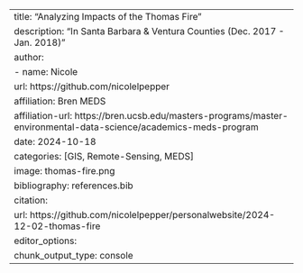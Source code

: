 ---
title: "Analyzing Impacts of the Thomas Fire"
description: "In Santa Barbara & Ventura Counties (Dec. 2017 - Jan. 2018)"
author: 
  - name: Nicole
    url: https://github.com/nicolelpepper
    affiliation: Bren MEDS
    affiliation-url: https://bren.ucsb.edu/masters-programs/master-environmental-data-science/academics-meds-program
date: 2024-10-18
categories: [GIS, Remote-Sensing, MEDS]
image: thomas-fire.png
bibliography: references.bib
citation:
      url: https://github.com/nicolelpepper/personalwebsite/2024-12-02-thomas-fire
editor_options: 
  chunk_output_type: console
---